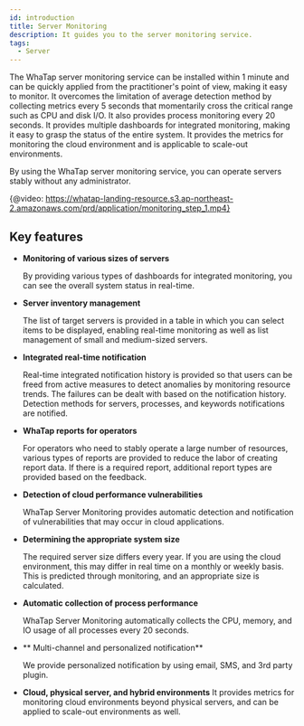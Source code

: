```yaml
---
id: introduction
title: Server Monitoring
description: It guides you to the server monitoring service.
tags:
  - Server
---
```


The WhaTap server monitoring service can be installed within 1 minute and can be quickly applied from the practitioner's point of view, making it easy to monitor.
 It overcomes the limitation of average detection method by collecting metrics every 5 seconds that momentarily cross the critical range such as CPU and disk I/O. It also provides process monitoring every 20 seconds. 
It provides multiple dashboards for integrated monitoring, making it easy to grasp the status of the entire system. It provides the metrics for monitoring the cloud environment and is applicable to scale-out environments. 

By using the WhaTap server monitoring service, you can operate servers stably without any administrator. 

{@video: https://whatap-landing-resource.s3.ap-northeast-2.amazonaws.com/prd/application/monitoring_step_1.mp4}

## Key features

-   **Monitoring of various sizes of servers**

      By providing various types of dashboards for integrated monitoring, you can see the overall system status in real-time. 

-   **Server inventory management**

      The list of target servers is provided in a table in which you can select items to be displayed, enabling real-time monitoring as well as list management of small and medium-sized servers.

-   **Integrated real-time notification**

      Real-time integrated notification history is provided so that users can be freed from active measures to detect anomalies by monitoring resource trends. The failures can be dealt with based on the notification history. Detection methods for servers, processes, and keywords notifications are notified.

-   **WhaTap reports for operators**

      For operators who need to stably operate a large number of resources, various types of reports are provided to reduce the labor of creating report data. If there is a required report, additional report types are provided based on the feedback.

-   **Detection of cloud performance vulnerabilities**

      WhaTap Server Monitoring provides automatic detection and notification of vulnerabilities that may occur in cloud applications.

-   **Determining the appropriate system size**

      The required server size differs every year. If you are using the cloud environment, this may differ in real time on a monthly or weekly basis. This is predicted through monitoring, and an appropriate size is calculated.

-   **Automatic collection of process performance**

      WhaTap Server Monitoring automatically collects the CPU, memory, and IO usage of all processes every 20 seconds.

-   ** Multi-channel and personalized notification**

      We provide personalized notification by using email, SMS, and 3rd party plugin.

-   **Cloud, physical server, and hybrid environments**
      It provides metrics for monitoring cloud environments beyond physical servers, and can be applied to scale-out environments as well.

<!--
 
실무자 관점으로 빠르게 적용할 수 있으며 쉽게 모니터링 가능합니다. 1분 이내 설치할 수 있어 급박한 환경에도 바로 적용할 수 있습니다. 직관적인 화면 구성으로 별도의 교육 없이도 용이한 모니터링이 가능합니다. 

* **웹과 모바일로 언제 어디서나 모니터링**

    [서비스형 웹 애플리케이션](https://service.whatap.io) 및 모바일 앱(android, ios)으로 전 세계 어디서나 실시간으로 모니터링 및 알림 수신이 가능합니다.

* **멀티 채널 및 개인화 알림**

    이메일, SMS, 모바일 푸시, 3rd Party Plugin을 이용한 개인화된 알림 서비스를 제공합니다.

:::note

와탭 모바일 전용 App은 **Public SaaS**에만 기본으로 제공합니다.

:::

-->
